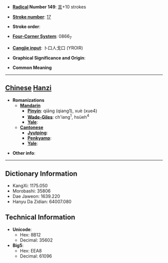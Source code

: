 * '''[[Wiktionary:Chinese radical index| Radical]] Number 149''': [[Wiktionary:Chinese radical index 言|言]]+10 strokes

* '''[[Wiktionary:Chinese total strokes index|Stroke number]]''': [[Wiktionary:Chinese total strokes index 17|17]]

* '''Stroke order''': 

* '''[[Wiktionary:Chinese four corner index|Four-Corner System]]''': 0866<sub>7</sub>

* '''[[Wiktionary:Chinese Cangjie index|Cangjie input]]''': 卜口人戈口 (YROIR)

* '''Graphical Significance and Origin''': 

* '''Common Meaning'''

----

== [[Chinese]] [[Hanzi]] ==

* '''Romanizations'''
** '''[[Mandarin]]'''
*** '''[[Pinyin]]''': qiāng (qiang1), xuè (xue4)
*** '''[[Wade-Giles]]''': ch'iang<sup>1</sup>, hsüeh<sup>4</sup>
*** '''[[Yale]]''': 
** '''[[Cantonese]]'''
*** '''[[Jyutping]]''':
*** '''[[Penkyamp]]''': 
*** '''[[Yale]]''': 

* '''Other info''': 

----

== Dictionary Information ==

* KangXi: 1175.050
* Morobashi: 35806
* Dae Jaweon: 1639.220
* Hanyu Da Zidian: 64007.080

== Technical Information ==

* '''Unicode''':
** Hex: 8B12
** Decimal: 35602
* '''Big5''':
** Hex: EEA8
** Decimal: 61096